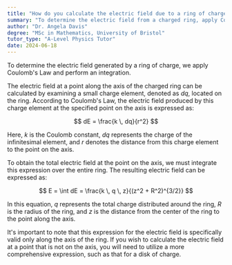 ```yaml
---
title: "How do you calculate the electric field due to a ring of charge?"
summary: "To determine the electric field from a charged ring, apply Coulomb's Law and perform integration to account for contributions from each infinitesimal charge element."
author: "Dr. Angela Davis"
degree: "MSc in Mathematics, University of Bristol"
tutor_type: "A-Level Physics Tutor"
date: 2024-06-18
---
```


To determine the electric field generated by a ring of charge, we apply Coulomb's Law and perform an integration.

The electric field at a point along the axis of the charged ring can be calculated by examining a small charge element, denoted as $dq$, located on the ring. According to Coulomb's Law, the electric field produced by this charge element at the specified point on the axis is expressed as:

$$
dE = \frac{k \, dq}{r^2}
$$

Here, $k$ is the Coulomb constant, $dq$ represents the charge of the infinitesimal element, and $r$ denotes the distance from this charge element to the point on the axis.

To obtain the total electric field at the point on the axis, we must integrate this expression over the entire ring. The resulting electric field can be expressed as:

$$
E = \int dE = \frac{k \, q \, z}{(z^2 + R^2)^{3/2}}
$$

In this equation, $q$ represents the total charge distributed around the ring, $R$ is the radius of the ring, and $z$ is the distance from the center of the ring to the point along the axis.

It's important to note that this expression for the electric field is specifically valid only along the axis of the ring. If you wish to calculate the electric field at a point that is not on the axis, you will need to utilize a more comprehensive expression, such as that for a disk of charge.
    